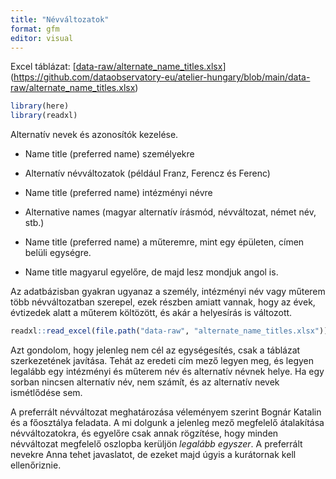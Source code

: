 ```yaml
---
title: "Névváltozatok"
format: gfm
editor: visual
---
```


Excel táblázat: \[[data-raw/alternate_name_titles.xlsx](https://github.com/dataobservatory-eu/atelier-hungary/blob/main/data-raw/alternate_name_titles.xlsx)\](<https://github.com/dataobservatory-eu/atelier-hungary/blob/main/data-raw/alternate_name_titles.xlsx>)

```r
library(here)
library(readxl)

```

Alternatív nevek és azonosítók kezelése.

-   Name title (preferred name) személyekre

-   Alternatív névváltozatok (például Franz, Ferencz és Ferenc)

-   Name title (preferred name) intézményi névre

-   Alternative names (magyar alternatív írásmód, névváltozat, német név, stb.)

-   Name title (preferred name) a műteremre, mint egy épületen, címen belüli egységre.

-   Name title magyarul egyelőre, de majd lesz mondjuk angol is.

Az adatbázisban gyakran ugyanaz a személy, intézményi név vagy műterem több névváltozatban szerepel, ezek részben amiatt vannak, hogy az évek, évtizedek alatt a műterem költözött, és akár a helyesírás is változott.

```r
readxl::read_excel(file.path("data-raw", "alternate_name_titles.xlsx"))
```

Azt gondolom, hogy jelenleg nem cél az egységesítés, csak a táblázat szerkezetének javítása. Tehát az eredeti cím mező legyen meg, és legyen legalább egy intézményi és műterem név és alternatív névnek helye. Ha egy sorban nincsen alternatív név, nem számít, és az alternatív nevek ismétlődése sem.

A preferrált névváltozat meghatározása véleményem szerint Bognár Katalin és a főosztálya feladata. A mi dolgunk a jelenleg mező megfelelő átalakítása névváltozatokra, és egyelőre csak annak rögzítése, hogy minden névváltozat megfelelő oszlopba kerüljön *legalább egyszer*. A preferrált nevekre Anna tehet javaslatot, de ezeket majd úgyis a kurátornak kell ellenőriznie.
